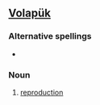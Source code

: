 ==[[Volapük]]==

===Alternative spellings===
*{{l|vo|soyjafaydot}}

===Noun===
{{infl|vo|noun}}
 
# [[reproduction]]